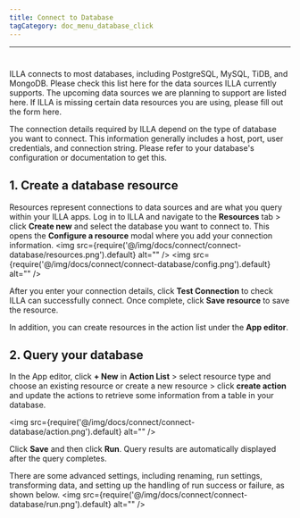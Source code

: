 ```yaml
---
title: Connect to Database
tagCategory: doc_menu_database_click
---
```

---

# <Heading hidden>Connect to a database</Heading>

ILLA connects to most databases, including PostgreSQL, MySQL, TiDB, and MongoDB. Please check this list here for the data sources ILLA currently supports. The upcoming data sources we are planning to support are listed here. If ILLA is missing certain data resources you are using, please fill out the form here.

The connection details required by ILLA depend on the type of database you want to connect. This information generally includes a host, port, user credentials, and connection string. Please refer to your database's configuration or documentation to get this.

## 1. Create a database resource

Resources represent connections to data sources and are what you query within your ILLA apps. Log in to ILLA and navigate to the **Resources** tab > click **Create new** and select the database you want to connect to. This opens the **Configure a resource** modal where you add your connection information.
<img
  src={require('@/img/docs/connect/connect-database/resources.png').default}
  alt=""
/>
<img
  src={require('@/img/docs/connect/connect-database/config.png').default}
  alt=""
/>

After you enter your connection details, click **Test Connection** to check ILLA can successfully connect. Once complete, click **Save resource** to save the resource.

In addition, you can create resources in the action list under the **App editor**.

## 2. Query your database

In the App editor, click **+ New** in **Action List** > select resource type and choose an existing resource or create a new resource > click **create action** and update the actions to retrieve some information from a table in your database.

<img
  src={require('@/img/docs/connect/connect-database/action.png').default}
  alt=""
/>

Click **Save** and then click **Run**. Query results are automatically displayed after the query completes.

There are some advanced settings, including renaming, run settings, transforming data, and setting up the handling of run success or failure, as shown below.
<img
  src={require('@/img/docs/connect/connect-database/run.png').default}
  alt=""
/>
